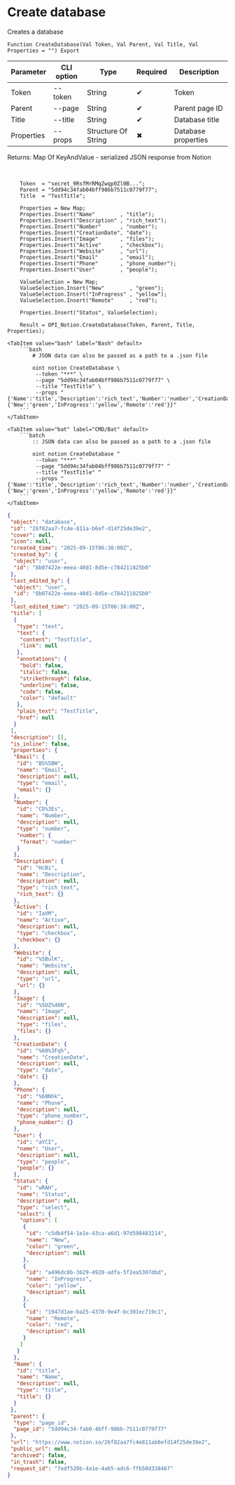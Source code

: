 ﻿---
sidebar_position: 1
description: Create database and other functions to work with Notion in the Open Integration Package, a free open-source integration library for 1C:Enterprise 8, OneScript and CLI
keywords: [1C, 1С, 1С:Enterprise, 1С:Enterprise 8.3, API, Integration, Services, Exchange, OneScript, CLI, Notion]
---


# Create database
 Creates a database



`Function CreateDatabase(Val Token, Val Parent, Val Title, Val Properties = "") Export`

  | Parameter | CLI option | Type | Required | Description |
  |-|-|-|-|-|
  | Token | --token | String | &#x2714; | Token |
  | Parent | --page | String | &#x2714; | Parent page ID |
  | Title | --title | String | &#x2714; | Database title |
  | Properties | --props | Structure Of String | &#x2716; | Database properties |

  
  Returns:  Map Of KeyAndValue - serialized JSON response from Notion

<br/>




```bsl title="1C:Enterprise/OneScript code example"
    Token  = "secret_9RsfMrRMqZwqp0Zl0B...";
    Parent = "5dd94c34fab04bff986b7511c0779f77";
    Title  = "TestTitle";

    Properties = New Map;
    Properties.Insert("Name"        , "title");
    Properties.Insert("Description" , "rich_text");
    Properties.Insert("Number"      , "number");
    Properties.Insert("CreationDate", "date");
    Properties.Insert("Image"       , "files");
    Properties.Insert("Active"      , "checkbox");
    Properties.Insert("Website"     , "url");
    Properties.Insert("Email"       , "email");
    Properties.Insert("Phone"       , "phone_number");
    Properties.Insert("User"        , "people");

    ValueSelection = New Map;
    ValueSelection.Insert("New"        , "green");
    ValueSelection.Insert("InProgress" , "yellow");
    ValueSelection.Insert("Remote"     , "red");

    Properties.Insert("Status", ValueSelection);

    Result = OPI_Notion.CreateDatabase(Token, Parent, Title, Properties);
```
 

 <Tabs>
  
    <TabItem value="bash" label="Bash" default>
        ```bash
            # JSON data can also be passed as a path to a .json file
            
            oint notion CreateDatabase \
             --token "***" \
             --page "5dd94c34fab04bff986b7511c0779f77" \
             --title "TestTitle" \
             --props "{'Name':'title','Description':'rich_text','Number':'number','CreationDate':'date','Image':'files','Active':'checkbox','Website':'url','Email':'email','Phone':'phone_number','User':'people','Status':{'New':'green','InProgress':'yellow','Remote':'red'}}"
        ```
    </TabItem>
  
    <TabItem value="bat" label="CMD/Bat" default>
        ```batch
            :: JSON data can also be passed as a path to a .json file
            
            oint notion CreateDatabase ^
             --token "***" ^
             --page "5dd94c34fab04bff986b7511c0779f77" ^
             --title "TestTitle" ^
             --props "{'Name':'title','Description':'rich_text','Number':'number','CreationDate':'date','Image':'files','Active':'checkbox','Website':'url','Email':'email','Phone':'phone_number','User':'people','Status':{'New':'green','InProgress':'yellow','Remote':'red'}}"
        ```
    </TabItem>
</Tabs>


```json title="Result"
{
 "object": "database",
 "id": "26f82aa7-fc4e-811a-b6ef-d14f25de39e2",
 "cover": null,
 "icon": null,
 "created_time": "2025-09-15T06:38:00Z",
 "created_by": {
  "object": "user",
  "id": "8b07422e-eeea-40d1-8d5e-c784211825b0"
 },
 "last_edited_by": {
  "object": "user",
  "id": "8b07422e-eeea-40d1-8d5e-c784211825b0"
 },
 "last_edited_time": "2025-09-15T06:38:00Z",
 "title": [
  {
   "type": "text",
   "text": {
    "content": "TestTitle",
    "link": null
   },
   "annotations": {
    "bold": false,
    "italic": false,
    "strikethrough": false,
    "underline": false,
    "code": false,
    "color": "default"
   },
   "plain_text": "TestTitle",
   "href": null
  }
 ],
 "description": [],
 "is_inline": false,
 "properties": {
  "Email": {
   "id": "BS%5BW",
   "name": "Email",
   "description": null,
   "type": "email",
   "email": {}
  },
  "Number": {
   "id": "CD%3Es",
   "name": "Number",
   "description": null,
   "type": "number",
   "number": {
    "format": "number"
   }
  },
  "Description": {
   "id": "HcBi",
   "name": "Description",
   "description": null,
   "type": "rich_text",
   "rich_text": {}
  },
  "Active": {
   "id": "IaVM",
   "name": "Active",
   "description": null,
   "type": "checkbox",
   "checkbox": {}
  },
  "Website": {
   "id": "%5BulK",
   "name": "Website",
   "description": null,
   "type": "url",
   "url": {}
  },
  "Image": {
   "id": "%5DZ%40N",
   "name": "Image",
   "description": null,
   "type": "files",
   "files": {}
  },
  "CreationDate": {
   "id": "%60%3Fqh",
   "name": "CreationDate",
   "description": null,
   "type": "date",
   "date": {}
  },
  "Phone": {
   "id": "%60Nhk",
   "name": "Phone",
   "description": null,
   "type": "phone_number",
   "phone_number": {}
  },
  "User": {
   "id": "aYCI",
   "name": "User",
   "description": null,
   "type": "people",
   "people": {}
  },
  "Status": {
   "id": "wRAH",
   "name": "Status",
   "description": null,
   "type": "select",
   "select": {
    "options": [
     {
      "id": "c5db4f54-1e1e-43ca-a6d1-97d598483214",
      "name": "New",
      "color": "green",
      "description": null
     },
     {
      "id": "a496dc8b-3629-4928-adfa-5f2ea5307dbd",
      "name": "InProgress",
      "color": "yellow",
      "description": null
     },
     {
      "id": "1947d1ae-ba25-4370-9e4f-bc301ec719c1",
      "name": "Remote",
      "color": "red",
      "description": null
     }
    ]
   }
  },
  "Name": {
   "id": "title",
   "name": "Name",
   "description": null,
   "type": "title",
   "title": {}
  }
 },
 "parent": {
  "type": "page_id",
  "page_id": "5dd94c34-fab0-4bff-986b-7511c0779f77"
 },
 "url": "https://www.notion.so/26f82aa7fc4e811ab6efd14f25de39e2",
 "public_url": null,
 "archived": false,
 "in_trash": false,
 "request_id": "7edf520b-4a1e-4a65-adc6-ffb50d338467"
}
```
